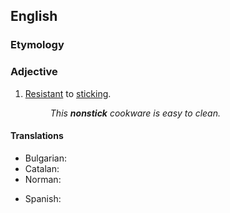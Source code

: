 {{also|non-stick}}

==English==

===Etymology===
{{prefix|en|non|stick}}

===Adjective===
{{en-adj|-}}

# [[resistant|Resistant]] to [[stick]]ing.
#: ''This '''nonstick''' cookware is easy to clean.''

====Translations====
{{trans-top|resistant to sticking}}
* Bulgarian: {{t|bg|незалепващ}}
* Catalan: {{t|ca|antiadherent|m|f}}
* Norman: {{t|nrf|non-cliuteux}}
{{trans-mid}}
* Spanish: {{t|es|antiadherente}}
{{trans-bottom}}